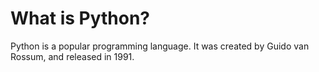 # What is Python?
Python is a popular programming language. It was created by Guido van Rossum, and released in 1991.
